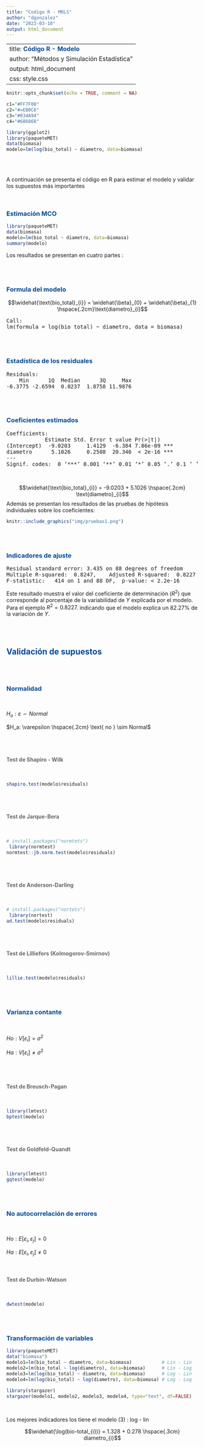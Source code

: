 ```yaml
---
title: "Codigo R - MRLS"
author: "dgonzalez"
date: "2023-03-10"
output: html_document
---
```

---
title: <span style="color:#034a94"> **Código R - Modelo**</span>
author: "Métodos y Simulación Estadística"
output: html_document
css: style.css
---

```r
knitr::opts_chunk$set(echo = TRUE, comment = NA)

c1="#FF7F00"
c2="#=EB0C6"
c3="#034A94"
c4="#686868"

library(ggplot2)
library(paqueteMET)
data(biomasa)
modelo=lm(log(bio_total) ~ diametro, data=biomasa)
```

</br></br>

A continuación se presenta el código en R para estimar el modelo y validar los supuestos más importantes

</br>

### <span style="color:#034a94">**Estimación MCO**</span>

```r
library(paqueteMET)
data(biomasa)
modelo=lm(bio_total ~ diametro, data=biomasa)
summary(modelo)
```

Los resultados se presentan en cuatro partes :

</br></br>

### <span style="color:#034A94">**Formula del modelo**</span>

$$\widehat{\text{bio_total}_{i}} = \widehat{\beta}_{0} + \widehat{\beta}_{1} \hspace{.2cm}\text{diametro}_{i}$$


<pre>
Call:
lm(formula = log(bio_total) ~ diametro, data = biomasa)
</pre>

</br></br>

### <span style="color:#034A94">**Estadística de los residuales**</span>

<pre>
Residuals:
    Min      1Q  Median      3Q     Max 
-6.3775 -2.6594  0.0237  1.8758 11.9876 
</pre>

</br></br>

### <span style="color:#034A94">**Coeficientes estimados**</span>

<pre>
Coefficients:
            Estimate Std. Error t value Pr(>|t|)    
(Intercept)  -9.0203     1.4129  -6.384 7.86e-09 ***
diametro      5.1026     0.2508  20.346  < 2e-16 ***
---
Signif. codes:  0 ‘***’ 0.001 ‘**’ 0.01 ‘*’ 0.05 ‘.’ 0.1 ‘ ’ 1
</pre>

</br>

$$\widehat{\text{bio_total}_{i}} = -9.0203 + 5.1026 \hspace{.2cm} \text{diametro}_{i}$$
Además se presentan los resultados de las pruebas de hipótesis individuales sobre los coeficientes:

<!-- | Hipótesis             |  Estadístico de prueba        |   valor p            | -->
<!-- |:----------------------|:------------------------------|:---------------------| -->
<!-- $Ho: \beta_{0} = 0$     |   -6.384                      |  0.0000              | -->
<!-- $Ha: \beta_{0} \neq 0$  |                               |                      | -->
<!-- |                       |                               |                      | -->
<!-- |$Ho: \beta_{1} = 0$    |   20.346                      |  0.0000              | -->
<!-- |$Ha: \beta_{1} \neq 0$ |                               |                      | -->

```r
knitr::include_graphics("img/pruebas1.png")
```

</br></br>

### <span style="color:#034A94">**Indicadores de ajuste**</span>

<pre>
Residual standard error: 3.435 on 88 degrees of freedom
Multiple R-squared:  0.8247,	Adjusted R-squared:  0.8227 
F-statistic:   414 on 1 and 88 DF,  p-value: < 2.2e-16
</pre>


Este resultado muestra el valor del coeficiente de determinación ($R^2$) que corresponde al porcentaje de la variabilidad de $Y$ explicada por el modelo. Para el ejemplo $R^{2} = 0.8227$. indicando que el modelo explica un 82.27% de la variación de $Y$.

</br></br>

## <span style="color:#034a94">**Validación de supuestos**</span>

</br></br>

### <span style="color:#034A94">**Normalidad**</span>

</br>

$H_o:  \varepsilon \sim Normal$

$H_a:  \varepsilon \hspace{.2cm} \text{ no } \sim Normal$

</br></br>

#### <span style="color:#686868">**Test de Shapiro - Wilk**</span>

</br>

```r
shapiro.test(modelo$residuals)

```

</br></br>

#### <span style="color:#686868">**Test de Jarque-Bera**</span>

</br>

```r
# install.packages("normtets")
 library(normtest)
normtest::jb.norm.test(modelo$residuals)
```

</br></br>

#### <span style="color:#686868">**Test de Anderson-Darling**</span>

</br>

```r
# install.packages("nortets")
 library(nortest)
ad.test(modelo$residuals)
```

</br></br>

#### <span style="color:#686868">**Test de  Lilliefors (Kolmogorov-Smirnov)**</span>

</br>

```r
lillie.test(modelo$residuals)
```

</br></br>

### <span style="color:#034A94">**Varianza contante**</span>

</br>

$Ho : V[\varepsilon_{i}] = \sigma^2$

$Ha : V[\varepsilon_{i}] \neq \sigma^2$

</br></br>

#### <span style="color:#686868">**Test de Breusch-Pagan**</span>

</br>

```r
library(lmtest)
bptest(modelo)
```

</br></br>

#### <span style="color:#686868">**Test de Goldfeld-Quandt**</span>

</br>

```r
library(lmtest)
gqtest(modelo)
```

</br></br>

### <span style="color:#034A94">**No autocorrelación de errores**</span>

</br>

$Ho : E[\varepsilon_{i}, \varepsilon_{j}] = 0$

$Ha : E[\varepsilon_{i}, \varepsilon_{j}] \neq  0$

</br>

#### <span style="color:#686868">**Test de Durbin-Watson**</span>

</br>

```r
dwtest(modelo)
```

</br></br>

### <span style="color:#034a94">**Transformación de variables**</span>

```r
library(paqueteMET)
data("biomasa")
modelo1=lm(bio_total ~ diametro, data=biomasa)           # Lin - Lin
modelo2=lm(bio_total ~ log(diametro), data=biomasa)      # Lin - Log
modelo3=lm(log(bio_total) ~ diametro, data=biomasa)      # Log - Lin
modelo4=lm(log(bio_total) ~ log(diametro), data=biomasa) # Log - Log
```


```r
library(stargazer)
stargazer(modelo1, modelo2, modelo3, modelo4, type="text", df=FALSE)
```

<br/>

Los mejores indicadores los tiene el modelo (3) : log - lin


$$\widehat{\log(bio-total_{i})} = 1.328 + 0.278 \hspace{.3cm} diametro_{i}$$




